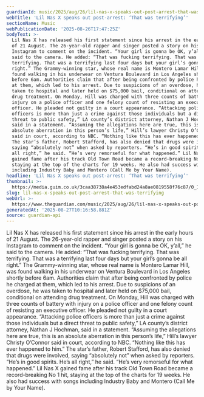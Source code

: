 ```yaml
---
guardianId: music/2025/aug/26/lil-nas-x-speaks-out-post-arrest-that-was-terrifying
webTitle: 'Lil Nas X speaks out post-arrest: ‘That was terrifying’'
sectionName: Music
webPublicationDate: '2025-08-26T17:47:25Z'
bodyText: >-
  Lil Nas X has released his first statement since his arrest in the early hours
  of 21 August. The 26-year-old rapper and singer posted a story on his
  Instagram to comment on the incident. “Your girl is gonna be OK, y’all,” he
  said to the camera. He added: “That was fucking terrifying. That was
  terrifying. That was a terrifying last four days but your girl’s gonna be all
  right.” The Grammy-winning star, whose real name is Montero Lamar Hill, was
  found walking in his underwear on Ventura Boulevard in Los Angeles shortly
  before 6am. Authorities claim that after being confronted by police he charged
  at them, which led to his arrest. Due to suspicions of an overdose, he was
  taken to hospital and later held on $75,000 bail, conditional on attending
  drug treatment. On Monday, Hill was charged with three counts of battery with
  injury on a police officer and one felony count of resisting an executive
  officer. He pleaded not guilty in a court appearance. “Attacking police
  officers is more than just a crime against those individuals but a direct
  threat to public safety,” LA county’s district attorney, Nathan J Hochman,
  said in a statement. “Assuming the allegations here are true, this is an
  absolute aberration in this person’s life,” Hill’s lawyer Christy O’Connor
  said in court, according to NBC. “Nothing like this has ever happened to him.”
  The star’s father, Robert Stafford, has also denied that drugs were involved,
  saying “absolutely not” when asked by reporters. “He’s in good spirits. He’s
  all right,” he said. “He’s very remorseful for what happened.” Lil Nas X
  gained fame after his track Old Town Road became a record-breaking No 1 hit,
  staying at the top of the charts for 19 weeks. He also had success with songs
  including Industry Baby and Montero (Call Me by Your Name).
headline: 'Lil Nas X speaks out post-arrest: ‘That was terrifying’'
thumbnail: >-
  https://media.guim.co.uk/3caa38738a4e453edfabd24a8ae0819558f76c87/0_11_2000_1599/500.jpg
slug: lil-nas-x-speaks-out-post-arrest-that-was-terrifying
webUrl: >-
  https://www.theguardian.com/music/2025/aug/26/lil-nas-x-speaks-out-post-arrest-that-was-terrifying
generatedAt: '2025-08-27T10:16:58.881Z'
source: guardian-api
---
```

Lil Nas X has released his first statement since his arrest in the early hours of 21 August. The 26-year-old rapper and singer posted a story on his Instagram to comment on the incident. “Your girl is gonna be OK, y’all,” he said to the camera. He added: “That was fucking terrifying. That was terrifying. That was a terrifying last four days but your girl’s gonna be all right.” The Grammy-winning star, whose real name is Montero Lamar Hill, was found walking in his underwear on Ventura Boulevard in Los Angeles shortly before 6am. Authorities claim that after being confronted by police he charged at them, which led to his arrest. Due to suspicions of an overdose, he was taken to hospital and later held on $75,000 bail, conditional on attending drug treatment. On Monday, Hill was charged with three counts of battery with injury on a police officer and one felony count of resisting an executive officer. He pleaded not guilty in a court appearance. “Attacking police officers is more than just a crime against those individuals but a direct threat to public safety,” LA county’s district attorney, Nathan J Hochman, said in a statement. “Assuming the allegations here are true, this is an absolute aberration in this person’s life,” Hill’s lawyer Christy O’Connor said in court, according to NBC. “Nothing like this has ever happened to him.” The star’s father, Robert Stafford, has also denied that drugs were involved, saying “absolutely not” when asked by reporters. “He’s in good spirits. He’s all right,” he said. “He’s very remorseful for what happened.” Lil Nas X gained fame after his track Old Town Road became a record-breaking No 1 hit, staying at the top of the charts for 19 weeks. He also had success with songs including Industry Baby and Montero (Call Me by Your Name).
